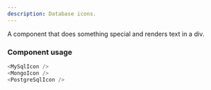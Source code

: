 ```yaml
---
description: Database icons.
---
```



A component that does something special and renders text in a div.

### Component usage

```js
<MySqlIcon />
<MongoIcon />
<PostgreSqlIcon />
```
